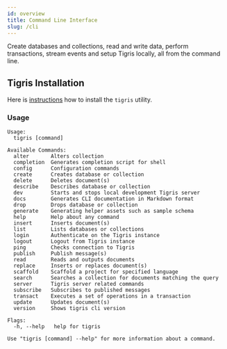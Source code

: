 ```yaml
---
id: overview
title: Command Line Interface
slug: /cli
---
```


Create databases and collections, read and write data, perform transactions,
stream events and setup Tigris locally, all from the command line.

## Tigris Installation

Here is [instructions](installation.mdx) how to install the `tigris` utility.

### Usage

```shell
Usage:
  tigris [command]

Available Commands:
  alter       Alters collection
  completion  Generates completion script for shell
  config      Configuration commands
  create      Creates database or collection
  delete      Deletes document(s)
  describe    Describes database or collection
  dev         Starts and stops local development Tigris server
  docs        Generates CLI documentation in Markdown format
  drop        Drops database or collection
  generate    Generating helper assets such as sample schema
  help        Help about any command
  insert      Inserts document(s)
  list        Lists databases or collections
  login       Authenticate on the Tigris instance
  logout      Logout from Tigris instance
  ping        Checks connection to Tigris
  publish     Publish message(s)
  read        Reads and outputs documents
  replace     Inserts or replaces document(s)
  scaffold    Scaffold a project for specified language
  search      Searches a collection for documents matching the query
  server      Tigris server related commands
  subscribe   Subscribes to published messages
  transact    Executes a set of operations in a transaction
  update      Updates document(s)
  version     Shows tigris cli version

Flags:
  -h, --help   help for tigris

Use "tigris [command] --help" for more information about a command.
```
